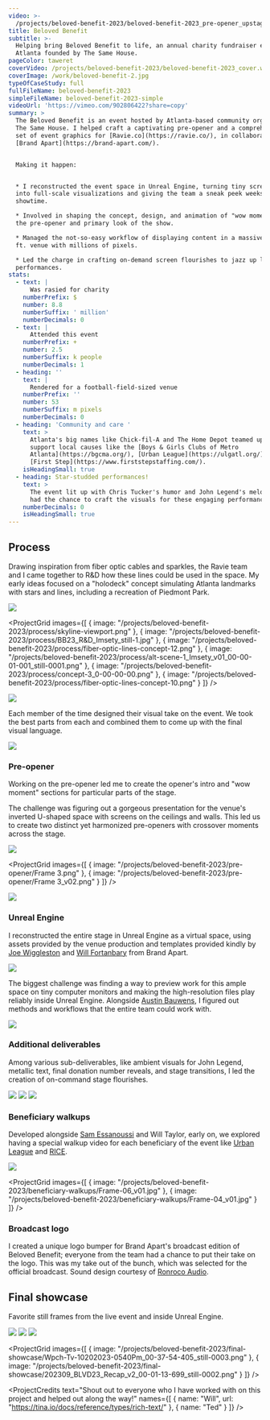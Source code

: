 ```yaml
---
video: >-
  /projects/beloved-benefit-2023/beloved-benefit-2023_pre-opener_upstage_16-9.mp4
title: Beloved Benefit
subtitle: >-
  Helping bring Beloved Benefit to life, an annual charity fundraiser event in
  Atlanta founded by The Same House.
pageColor: taweret
coverVideo: /projects/beloved-benefit-2023/beloved-benefit-2023_cover.webm
coverImage: /work/beloved-benefit-2.jpg
typeOfCaseStudy: full
fullFileName: beloved-benefit-2023
simpleFileName: beloved-benefit-2023-simple
videoUrl: 'https://vimeo.com/902806422?share=copy'
summary: >
  The Beloved Benefit is an event hosted by Atlanta-based community organization
  The Same House. I helped craft a captivating pre-opener and a comprehensive
  set of event graphics for [Ravie.co](https://ravie.co/), in collaboration with
  [Brand Apart](https://brand-apart.com/).


  Making it happen:


  * I reconstructed the event space in Unreal Engine, turning tiny screen drafts
  into full-scale visualizations and giving the team a sneak peek weeks before
  showtime.

  * Involved in shaping the concept, design, and animation of "wow moments" of
  the pre-opener and primary look of the show.

  * Managed the not-so-easy workflow of displaying content in a massive 27k sq.
  ft. venue with millions of pixels.

  * Led the charge in crafting on-demand screen flourishes to jazz up live
  performances.
stats:
  - text: |
      Was rasied for charity
    numberPrefix: $
    number: 8.8
    numberSuffix: ' million'
    numberDecimals: 0
  - text: |
      Attended this event
    numberPrefix: +
    number: 2.5
    numberSuffix: k people
    numberDecimals: 1
  - heading: ''
    text: |
      Rendered for a football-field-sized venue
    numberPrefix: ''
    number: 53
    numberSuffix: m pixels
    numberDecimals: 0
  - heading: 'Community and care '
    text: >
      Atlanta's big names like Chick-fil-A and The Home Depot teamed up to
      support local causes like the [Boys & Girls Clubs of Metro
      Atlanta](https://bgcma.org/), [Urban League](https://ulgatl.org/), and
      [First Step](https://www.firststepstaffing.com/).
    isHeadingSmall: true
  - heading: Star-studded performances!
    text: >
      The event lit up with Chris Tucker's humor and John Legend's melodies. I
      had the chance to craft the visuals for these engaging performances.
    numberDecimals: 0
    isHeadingSmall: true
---
```


## Process

Drawing inspiration from fiber optic cables and sparkles, the Ravie team and I came together to R\&D how these lines could be used in the space. My early ideas focused on a "holodeck" concept simulating Atlanta landmarks with stars and lines, including a recreation of Piedmont Park.

![](/projects/beloved-benefit-2023/process/fiber-optic-lines-peidmont-park.png)

<ProjectGrid
  images={[
    { image: "/projects/beloved-benefit-2023/process/skyline-viewport.png" },
    {
      image: "/projects/beloved-benefit-2023/process/BB23_R&D_Imsety_still-1.jpg"
    },
    {
      image:
        "/projects/beloved-benefit-2023/process/fiber-optic-lines-concept-12.png"
    },
    {
      image:
        "/projects/beloved-benefit-2023/process/alt-scene-1_Imsety_v01_00-00-01-001_still-0001.png"
    },
    { image: "/projects/beloved-benefit-2023/process/concept-3_0-00-00-00.png" },
    {
      image:
        "/projects/beloved-benefit-2023/process/fiber-optic-lines-concept-10.png"
    }
  ]}
/>

![](/projects/beloved-benefit-2023/process/alt-scene.png)

Each member of the time designed their visual take on the event. We took the best parts from each and combined them to come up with the final visual language.

![](/projects/beloved-benefit-2023/process/image_72.png)

### Pre-opener

Working on the pre-opener led me to create the opener's intro and "wow moment" sections for particular parts of the stage.

The challenge was figuring out a gorgeous presentation for the venue's inverted U-shaped space with screens on the ceilings and walls. This led us to create two distinct yet harmonized pre-openers with crossover moments across the stage.

![](</projects/beloved-benefit-2023/pre-opener/Scene 10.png>)

<ProjectGrid
  images={[
    { image: "/projects/beloved-benefit-2023/pre-opener/Frame 3.png" },
    { image: "/projects/beloved-benefit-2023/pre-opener/Frame 3_v02.png" }
  ]}
/>

![](</projects/beloved-benefit-2023/pre-opener/Scene 3.png>)

### Unreal Engine

I reconstructed the entire stage in Unreal Engine as a virtual space, using assets provided by the venue production and templates provided kindly by [Joe Wiggleston](https://vimeo.com/joewiggleston) and [Will Fortanbary](https://fort-studios.com/) from Brand Apart.

![](/projects/beloved-benefit-2023/unreal-engine/UnrealEditor_pCnVwUihfJ.jpg)

The biggest challenge was finding a way to preview work for this ample space on tiny computer monitors and making the high-resolution files play reliably inside Unreal Engine. Alongside [Austin Bauwens](https://www.instagram.com/austinbauwens), I figured out methods and workflows that the entire team could work with.

![](/projects/beloved-benefit-2023/unreal-engine/Cinema_4D_tgZjt9Gv4e.png)

### Additional deliverables

Among various sub-deliverables, like ambient visuals for John Legend, metallic text, final donation number reveals, and stage transitions, I led the creation of on-command stage flourishes.

![](/projects/beloved-benefit-2023/additional-deliverables/final-number-reveal-lines.png)
![](/projects/beloved-benefit-2023/additional-deliverables/photo-treatment-1.png)
![](/projects/beloved-benefit-2023/additional-deliverables/transition-1_Imsety_v01_00-00-01-668_still-0001.png)

### Beneficiary walkups

Developed alongside [Sam Essanoussi](https://www.instagram.com/sam.essanoussi) and Will Taylor, early on, we explored having a special walkup video for each beneficiary of the event like [Urban League](https://ulgatl.org/) and [RICE](https://russellcenter.org/).

![](</projects/beloved-benefit-2023/beneficiary-walkups/DOWNSTAGE PORTAL WALL copy 5.png>)

<ProjectGrid
  images={[
    {
      image: "/projects/beloved-benefit-2023/beneficiary-walkups/Frame-06_v01.jpg"
    },
    {
      image: "/projects/beloved-benefit-2023/beneficiary-walkups/Frame-04_v01.jpg"
    }
  ]}
/>

### Broadcast logo

I created a unique logo bumper for Brand Apart's broadcast edition of Beloved Benefit; everyone from the team had a chance to put their take on the logo. This was my take out of the bunch, which was selected for the official broadcast. Sound design courtesy of [Ronroco Audio](https://ronrocoaudio.com/).

<ProjectVimeo url="https://vimeo.com/907079867?share=copy" />

## Final showcase

Favorite still frames from the live event and inside Unreal Engine.

![](/projects/beloved-benefit-2023/final-showcase/UnrealEditor_5LPUgkTWsC.jpg)
![](/projects/beloved-benefit-2023/final-showcase/UnrealEditor_W0HKaJNV0j.jpg)
![](/projects/beloved-benefit-2023/final-showcase/202309_BLVD23_Recap_v2_00-01-08-443_still-0001.png)

<ProjectGrid
  images={[
    {
      image:
        "/projects/beloved-benefit-2023/final-showcase/Wpch-Tv-10202023-0540Pm_00-37-54-405_still-0003.png"
    },
    {
      image:
        "/projects/beloved-benefit-2023/final-showcase/202309_BLVD23_Recap_v2_00-01-13-699_still-0002.png"
    }
  ]}
/>

<ProjectCredits
  text="Shout out to everyone who I have worked with on this project and helped out along the way!"
  names={[
    { name: "Will", url: "https://tina.io/docs/reference/types/rich-text/" },
    { name: "Ted" }
  ]}
/>
